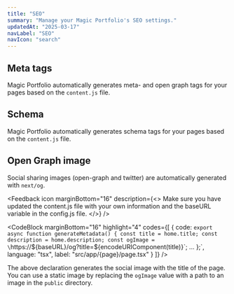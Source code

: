 ```yaml
---
title: "SEO"
summary: "Manage your Magic Portfolio's SEO settings."
updatedAt: "2025-03-17"
navLabel: "SEO"
navIcon: "search"
---
```


## Meta tags

Magic Portfolio automatically generates meta- and open graph tags for your pages based on the `content.js` file.

## Schema

Magic Portfolio automatically generates schema tags for your pages based on the `content.js` file.

## Open Graph image

Social sharing images (open-graph and twitter) are automatically generated with `next/og`.

<Feedback
    icon
    marginBottom="16"
    description={<>
        Make sure you have updated the <InlineCode>content.js</InlineCode> file with your own information and the <InlineCode>baseURL</InlineCode> variable in the <InlineCode>config.js</InlineCode> file.
    </>}
/>

<CodeBlock
    marginBottom="16"
    highlight="4"
    codes={[
      {
        code:
`export async function generateMetadata() {
  const title = home.title;
  const description = home.description;
  const ogImage = \`https://\${baseURL}/og?title=\${encodeURIComponent(title)}\`;
   ...
};`,
        language: "tsx",
        label: "src/app/{page}/page.tsx"
      }
    ]}
/>

The above declaration generates the social image with the title of the page. You can use a static image by replacing the `ogImage` value with a path to an image in the `public` directory.